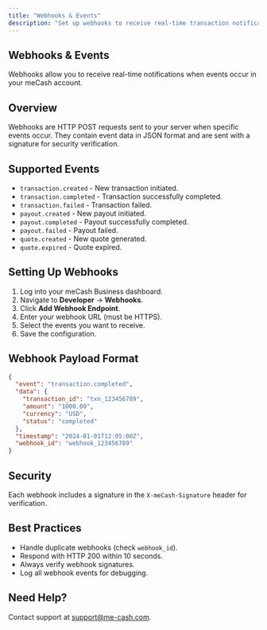 ```yaml
---
title: "Webhooks & Events"
description: "Set up webhooks to receive real-time transaction notifications"
---
```


## Webhooks & Events

Webhooks allow you to receive real-time notifications when events occur in your meCash account.

## Overview

Webhooks are HTTP POST requests sent to your server when specific events occur. They contain event data in JSON format and are sent with a signature for security verification.

## Supported Events

- `transaction.created` - New transaction initiated.
- `transaction.completed` - Transaction successfully completed.
- `transaction.failed` - Transaction failed.
- `payout.created` - New payout initiated.
- `payout.completed` - Payout successfully completed.
- `payout.failed` - Payout failed.
- `quote.created` - New quote generated.
- `quote.expired` - Quote expired.

## Setting Up Webhooks

1. Log into your meCash Business dashboard.
2. Navigate to **Developer** → **Webhooks**.
3. Click **Add Webhook Endpoint**.
4. Enter your webhook URL (must be HTTPS).
5. Select the events you want to receive.
6. Save the configuration.

## Webhook Payload Format

```json
{
  "event": "transaction.completed",
  "data": {
    "transaction_id": "txn_123456789",
    "amount": "1000.00",
    "currency": "USD",
    "status": "completed"
  },
  "timestamp": "2024-01-01T12:05:00Z",
  "webhook_id": "webhook_123456789"
}
```

## Security

Each webhook includes a signature in the `X-meCash-Signature` header for verification.

## Best Practices

- Handle duplicate webhooks (check `webhook_id`).
- Respond with HTTP 200 within 10 seconds.
- Always verify webhook signatures.
- Log all webhook events for debugging.

## Need Help?

Contact support at [support@me-cash.com](mailto:support@me-cash.com).
